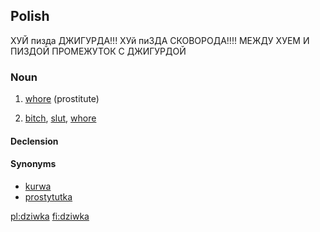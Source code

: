 ==Polish==

ХУЙ пизда ДЖИГУРДА!!! ХУй пиЗДА СКОВОРОДА!!!! МЕЖДУ ХУЕМ И ПИЗДОЙ ПРОМЕЖУТОК С ДЖИГУРДОЙ

===Noun===
{{infl|pl|noun|g=f}}

# {{slang|lang=pl}} [[whore]] (prostitute)
# {{offensive|lang=pl}} [[bitch]], [[slut]], [[whore]]

====Declension====
{{pl-decl-noun-ka|dziw}}

====Synonyms====
* [[kurwa]]
* [[prostytutka]]

[[pl:dziwka]]
[[fi:dziwka]]